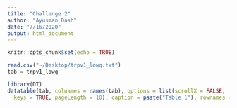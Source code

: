 ```yaml
---
title: "Challenge 2"
author: "Ayusman Dash"
date: "7/16/2020"
output: html_document
---
```


```r
knitr::opts_chunk$set(echo = TRUE)
```

```r
read.csv("~/Desktop/trpv1_lowq.txt")
tab = trpv1_lowq
```
```r
library(DT)
datatable(tab, colnames = names(tab), options = list(scrollX = FALSE, 
  keys = TRUE, pageLength = 10), caption = paste("Table 1"), rownames = TRUE)
```